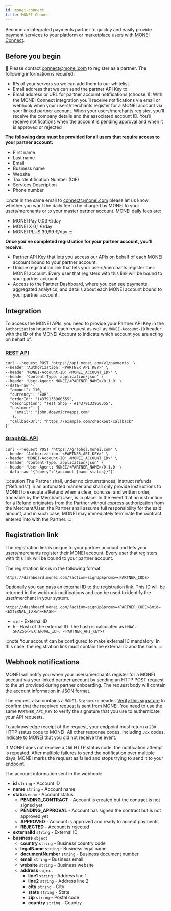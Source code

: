 ```yaml
---
id: monei-connect
title: MONEI Connect
---
```


Become an integrated payments partner to quickly and easily provide payment services to your platform or marketplace users with [MONEI Connect](https://monei.com/connect/).

## Before you begin

📌 Please contact [connect@monei.com](mailto:connect@monei.com) to register as a partner. The following information is required:

- IPs of your servers so we can add them to our whitelist
- Email address that we can send the partner API Key to
- Email address or URL for partner account notifications (choose 1): With the MONEI Connect integration you’ll receive notifications via email or webhook when your users/merchants register for a MONEI account via your linked partner account. When your users/merchants register, you’ll receive the company details and the associated account ID. You’ll receive notifications when the account is pending approval and when it is approved or rejected

**The following data must be provided for all users that require access to your partner account:**

- First name
- Last name
- Email
- Business name
- Website
- Tax Identification Number (CIF)
- Services Description
- Phone number

:::note
In the same email to [connect@monei.com](mailto:connect@monei.com) please let us know whether you want the daily fee to be charged by MONEI to your users/merchants or to your master partner account. MONEI daily fees are:

- MONEI Pay 0,03 €/day
- MONEI X 0,1 €/day
- MONEI PLUS 39,99 €/day
  :::

**Once you’ve completed registration for your partner account, you’ll receive:**

- Partner API Key that lets you access our APIs on behalf of each MONEI account bound to your partner account.
- Unique registration link that lets your users/merchants register their MONEI account. Every user that registers with this link will be bound to your partner account.
- Access to the Partner Dashboard, where you can see payments, aggregated analytics, and details about each MONEI account bound to your partner account.

## Integration

To access the MONEI APIs, you need to provide your Partner API Key in the `Authorization` header of each request as well as `MONEI-Account-ID` header with the ID of the MONEI Account to indicate which account you are acting on behalf of.

### [REST API](/api)

```shell script title="POST https://api.monei.com/v1/payments"
curl --request POST 'https://api.monei.com/v1/payments' \
--header 'Authorization: <PARTNER_API_KEY>' \
--header 'MONEI-Account-ID: <MONEI_ACCOUNT_ID>' \
--header 'Content-Type: application/json' \
--header 'User-Agent: MONEI/<PARTNER_NAME>/0.1.0' \
--data-raw '{
  "amount": 110,
  "currency": "EUR",
  "orderId": "14379133960355",
  "description": "Test Shop - #14379133960355",
  "customer": {
    "email": "john.doe@microapps.com"
   },
  "callbackUrl": "https://example.com/checkout/callback"
}'

```

### [GraphQL API](graphql-api.md)

```shell script title="POST https://graphql.monei.com"
curl --request POST 'https://graphql.monei.com' \
--header 'Authorization: <PARTNER_API_KEY>' \
--header 'MONEI-Account-ID: <MONEI_ACCOUNT_ID>' \
--header 'Content-Type: application/json' \
--header 'User-Agent: MONEI/<PARTNER_NAME>/0.1.0' \
--data-raw '{"query":"{account {name status}}"}'
```

:::caution
The Partner shall, under no circumstances, instruct refunds ("Refunds") in an automated manner and shall only provide instructions to MONEI to execute a Refund when a clear, concise, and written order, traceable by the Merchant/User, is in place. In the event that an instruction for a Refund originates from the Partner without express authorization from the Merchant/User, the Partner shall assume full responsibility for the said amount, and in such case, MONEI may immediately terminate the contract entered into with the Partner.
:::

## Registration link

The registration link is unique to your partner account and lets your users/merchants register their MONEI account. Every user that registers with this link will be bound to your partner account.

The registration link is in the following format:

```text
https://dashboard.monei.com/?action=signUp&promo=<PARTNER_CODE>
```

Optionally you can pass an external ID to the registration link. This ID will be returned in the webhook notifications and can be used to identify the user/merchant in your system.

```text
https://dashboard.monei.com/?action=signUp&promo=<PARTNER_CODE>&mid=<EXTERNAL_ID>&h=<HASH>
```

- `mid` - External ID
- `h` - Hash of the external ID. The hash is calculated as `HMAC-SHA256(<EXTERNAL_ID>, <PARTNER_API_KEY>)`

:::note
Your account can be configured to make external ID mandatory. In this case, the registration link must contain the external ID and the hash.
:::

## Webhook notifications

MONEI will notify you when your users/merchants register for a MONEI account via your linked partner account by sending an HTTP POST request to the url provided during partner onboarding. The request body will contain the account information in JSON format.

The request also contains a `MONEI-Signature` header. [Verify this signature](guides/verify-signature.mdx) to confirm that the received request is sent from MONEI. You need to use the same `PARTNER_API_KEY` to verify the signature that you use to authenticate your API requests.

To acknowledge receipt of the request, your endpoint must return a `200` HTTP status code to MONEI. All other response codes, including `3xx` codes, indicate to MONEI that you did not receive the event.

If MONEI does not receive a `200` HTTP status code, the notification attempt is repeated. After multiple failures to send the notification over multiple days, MONEI marks the request as failed and stops trying to send it to your endpoint.

The account information sent in the webhook:

- **id** `string` - Account ID
- **name** `string` - Account name
- **status** `enum` - Account status
  - **PENDING_CONTRACT** - Account is created but the contract is not signed yet
  - **PENDING_APPROVAL** - Account has signed the contract but is not approved yet
  - **APPROVED** - Account is approved and ready to accept payments
  - **REJECTED** - Account is rejected
- **externalId** `string` - External ID
- **business** `object`
  - **country** `string` - Business country code
  - **legalName** `string` - Business legal name
  - **documentNumber** `string` - Business document number
  - **email** `string` - Business email
  - **website** `string` - Business website
  - **address** `object`
    - **line1** `string` - Address line 1
    - **line2** `string` - Address line 2
    - **city** `string` - City
    - **state** `string` - State
    - **zip** `string` - Postal code
    - **country** `string` - Country
